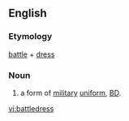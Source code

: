 {{wikipedia}}
==English==
===Etymology===
[[battle]] + [[dress]]

===Noun===
{{en-noun|-}}
# a form of [[military]] [[uniform]], [[BD]].

[[vi:battledress]]